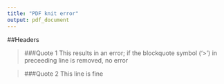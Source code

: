 ```yaml
---
title: "PDF knit error"
output: pdf_document
---
```


##Headers  

> ###Quote 1
This results in an error; if the blockquote symbol ('>') in 
preceeding line is removed, no error

> ###Quote 2
This line is fine